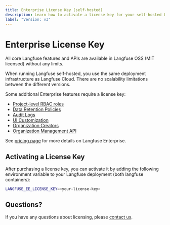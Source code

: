 ```yaml
---
title: Enterprise License Key (self-hosted)
description: Learn how to activate a license key for your self-hosted Langfuse deployment.
label: "Version: v3"
---
```


# Enterprise License Key

All core Langfuse features and APIs are available in Langfuse OSS (MIT licensed) without any limits.

When running Langfuse self-hosted, you use the same deployment infrastructure as Langfuse Cloud. There are no scalability limitations between the different versions.

Some additional Enterprise features require a license key:

- [Project-level RBAC roles](/docs/rbac)
- [Data Retention Policies](/docs/data-retention)
- [Audit Logs](/changelog/2025-01-21-audit-logs)
- [UI Customization](/self-hosting/administration/ui-customization)
- [Organization Creators](/self-hosting/administration/organization-creators)
- [Organization Management API](/self-hosting/administration/organization-management-api)

See [pricing page](/pricing-self-host) for more details on Langfuse Enterprise.

## Activating a License Key

After purchasing a license key, you can activate it by adding the following environment variable to your Langfuse deployment (both langfuse containers):

```bash
LANGFUSE_EE_LICENSE_KEY=<your-license-key>
```

## Questions?

If you have any questions about licensing, please [contact us](/support).
